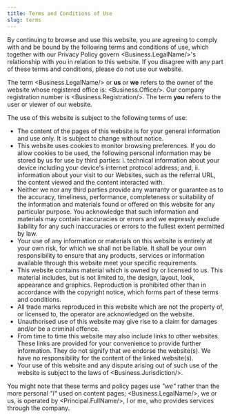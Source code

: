 ```yaml
---
title: Terms and Conditions of Use
slug: terms
---
```


By continuing to browse and use this website, you are agreeing to comply with and be bound by the following terms and conditions of use, which together with our <Link to="/privacy">Privacy Policy</Link> govern <Business.LegalName/>'s relationship with you in relation to this website. If you disagree with any part of these terms and conditions, please do not use our website.

The term <Business.LegalName/> or **us** or **we** refers to the owner of the website whose registered office is: <Business.Office/>. Our company registration number is <Business.Registration/>. The term **you** refers to the user or viewer of our website.

The use of this website is subject to the following terms of use:

* The content of the pages of this website is for your general information and use only. It is subject to change without notice.
* This website uses cookies to monitor browsing preferences. If you do allow cookies to be used, the following personal information may be stored by us for use by third parties: i. technical information about your device including your device's internet protocol address; and, ii. information about your visit to our Websites, such as the referral URL, the content viewed and the content interacted with.
* Neither we nor any third parties provide any warranty or guarantee as to the accuracy, timeliness, performance, completeness or suitability of the information and materials found or offered on this website for any particular purpose. You acknowledge that such information and materials may contain inaccuracies or errors and we expressly exclude liability for any such inaccuracies or errors to the fullest extent permitted by law.
* Your use of any information or materials on this website is entirely at your own risk, for which we shall not be liable. It shall be your own responsibility to ensure that any products, services or information available through this website meet your specific requirements.
* This website contains material which is owned by or licensed to us. This material includes, but is not limited to, the design, layout, look, appearance and graphics. Reproduction is prohibited other than in accordance with the copyright notice, which forms part of these terms and conditions.
* All trade marks reproduced in this website which are not the property of, or licensed to, the operator are acknowledged on the website.
* Unauthorised use of this website may give rise to a claim for damages and/or be a criminal offence.
* From time to time this website may also include links to other websites. These links are provided for your convenience to provide further information. They do not signify that we endorse the website(s). We have no responsibility for the content of the linked website(s).
* Your use of this website and any dispute arising out of such use of the website is subject to the laws of <Business.Jurisdiction/>.

You might note that these terms and policy pages use *"we"* rather than the more personal *"I"* used on content pages; <Business.LegalName/>, we or us, is operated by <Principal.FullName/>, I or me, who provides services through the company.
